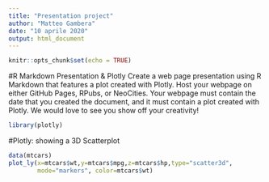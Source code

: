 ```yaml
---
title: "Presentation project"
author: "Matteo Gambera"
date: "10 aprile 2020"
output: html_document
---
```


```r
knitr::opts_chunk$set(echo = TRUE)
```

#R Markdown Presentation & Plotly
Create a web page presentation using R Markdown that features a plot created with Plotly. Host your webpage on either GitHub Pages, RPubs, or NeoCities. Your webpage must contain the date that you created the document, and it must contain a plot created with Plotly. We would love to see you show off your creativity!
```r
library(plotly)
```
#Plotly: showing a 3D Scatterplot

```r
data(mtcars)
plot_ly(x=mtcars$wt,y=mtcars$mpg,z=mtcars$hp,type="scatter3d", 
        mode="markers", color=mtcars$wt)
```



